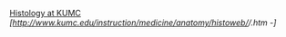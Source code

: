 [[堪萨斯大学|Histology at KUMC]] ''[http://www.kumc.edu/instruction/medicine/anatomy/histoweb/{{{1}}}/{{{2}}}.htm {{{1}}}-{{{2}}}]''<noinclude>
[[Category:医学外部资源模板|{{PAGENAME}}]]
[[Category:解剖學外部資源模板|{{PAGENAME}}]]</noinclude>